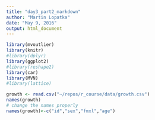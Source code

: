 ```yaml
---
title: "day3_part2_markdown"
author: "Martin Lopatka"
date: "May 9, 2016"
output: html_document
---
```


```r
library(mvoutlier)
library(knitr)
#library(dplyr)
library(ggplot2)
#library(reshape2)
library(car)
library(MVN)
#library(lattice)
```

```r
growth <- read.csv("~/repos/r_course/data/growth.csv")
names(growth)
# change the names properly
names(growth)<-c("id","sex","fmxl","age")


```
